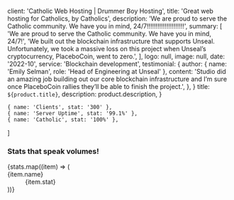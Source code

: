 
  client: 'Catholic Web Hosting | Drummer Boy Hosting',
  title: 'Great web hosting for Catholics, by Catholics',
  description:
    'We are proud to serve the Catholic community. We have you in mind, 24/7!!!!!!!!!!!!!!!!!!!!!',
  summary: [
    'We are proud to serve the Catholic community. We have you in mind, 24/7!',
    'We built out the blockchain infrastructure that supports Unseal. Unfortunately, we took a massive loss on this project when Unseal’s cryptocurrency, PlaceboCoin, went to zero.',
  ],
  logo: null,
  image: null,
  date: '2022-10',
  service: 'Blockchain development',
  testimonial: {
    author: { name: 'Emily Selman', role: 'Head of Engineering at Unseal' },
    content:
      'Studio did an amazing job building out our core blockchain infrastructure and I’m sure once PlaceboCoin rallies they’ll be able to finish the project.',
  },
}
  title: `${product.title}`,
  description: product.description,
}

    { name: 'Clients', stat: '300' },
    { name: 'Server Uptime', stat: '99.1%' },
    { name: 'Catholic', stat: '100%' },
  ]

<FadeIn className='mb-32'>
  <div className="-mt-[75px] p-30 bg-white max-w-5xl m-auto rounded-lg relative">
    <PricingSection />
  </div>
</FadeIn>
<FadeIn className='mb-24'>
  <Incentives />
</FadeIn>
<FadeIn className='mb-20'>
  <Container>
    <h3 className="text-base font-semibold leading-6 text-gray-900">Stats that speak volumes!</h3>
    <dl className="mt-5 grid grid-cols-1 gap-5 sm:grid-cols-3">
      {stats.map((item) => (
        <div key={item.name} className="overflow-hidden rounded-lg bg-white px-4 py-5 shadow sm:p-6">
          <dt className="truncate text-sm font-medium text-gray-500">{item.name}</dt>
          <dd className="mt-1 text-3xl font-semibold tracking-tight text-gray-900">{item.stat}</dd>
        </div>
      ))}
    </dl>
  </Container>
  <ContactSection />
</FadeIn>